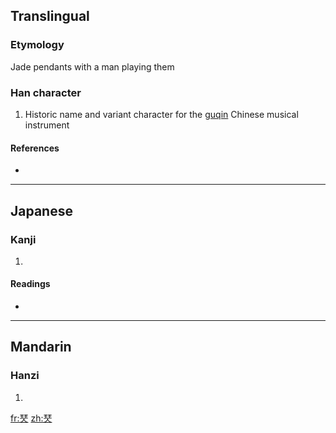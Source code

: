 {{also|琴|琹}}
==Translingual==

===Etymology===
Jade pendants with a man playing them

===Han character===
{{Han char|rn=96|rad=玉|as=06|sn=10|four=|canj=一土人 (MGO)}}

# Historic name and variant character for the [[guqin]] Chinese musical instrument

====References====
* {{Han ref|kx=0731.010|dkj=20957|dj=1142.150|hdz=21109.100|uh=73E1|ud=29665}}

----

==Japanese==

===Kanji===
{{ja-kanji|grade=|rs=玉06}}

# {{defn|Japanese|sort=玉06}}

====Readings====
* {{ja-readings|on=[[きん]] (kin)|kun=[[こと]] (koto)}}

----

==Mandarin==

===Hanzi===
{{cmn-hanzi|pin=[[qín]] ([[qin2]])|wg=ch'in<sup>2</sup>}}

# {{defn|Mandarin|sort=玉06}}

[[fr:珡]]
[[zh:珡]]